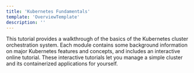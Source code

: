 ```yaml
---
title: 'Kubernetes Fundamentals'
template: 'OverviewTemplate'
description: ''
---
```


<Intro>

This tutorial provides a walkthrough of the basics of the Kubernetes cluster orchestration system. Each module contains some background information on major Kubernetes features and concepts, and includes an interactive online tutorial. These interactive tutorials let you manage a simple cluster and its containerized applications for yourself.
</Intro>